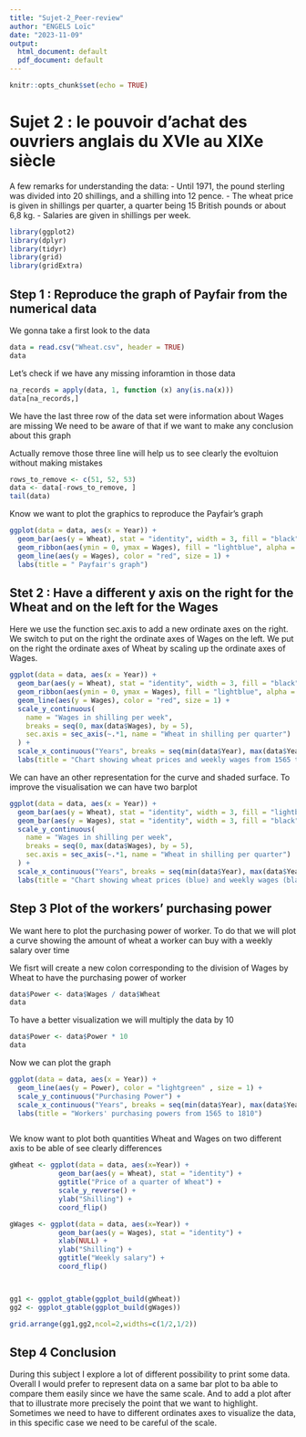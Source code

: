 ```yaml
---
title: "Sujet-2_Peer-review"
author: "ENGELS Loïc"
date: "2023-11-09"
output:
  html_document: default
  pdf_document: default
---
```


```r
knitr::opts_chunk$set(echo = TRUE)
```

# Sujet 2 : le pouvoir d'achat des ouvriers anglais du XVIe au XIXe siècle

A few remarks for understanding the data:
- Until 1971, the pound sterling was divided into 20 shillings, and a shilling into 12 pence.
- The wheat price is given in shillings per quarter, a quarter being 15 British pounds or about 6,8 kg.
- Salaries are given in shillings per week.

```r
library(ggplot2)
library(dplyr)
library(tidyr)
library(grid)
library(gridExtra)
```


## Step 1 : Reproduce the graph of Payfair from the numerical data

We gonna take a first look to the data 

```r
data = read.csv("Wheat.csv", header = TRUE)
data
```

Let's check if we have any missing inforamtion in those data
```r
na_records = apply(data, 1, function (x) any(is.na(x)))
data[na_records,]
```

We have the last three row of the data set were information about Wages are missing 
We need to be aware of that if we want to make any conclusion about this graph

Actually remove those three line will help us to see clearly the evoltuion without making mistakes 

```r
rows_to_remove <- c(51, 52, 53)
data <- data[-rows_to_remove, ]
tail(data)
```


Know we want to plot the graphics to reproduce the Payfair's graph

```r

ggplot(data = data, aes(x = Year)) +
  geom_bar(aes(y = Wheat), stat = "identity", width = 3, fill = "black") +
  geom_ribbon(aes(ymin = 0, ymax = Wages), fill = "lightblue", alpha = 0.7) +
  geom_line(aes(y = Wages), color = "red", size = 1) +
  labs(title = " Payfair's graph")

```
## Stet 2 : Have a different y axis on the right for the Wheat and on the left for the Wages

Here we use the function sec.axis to add a new ordinate axes on the right. 
We switch to put on the right the ordinate axes of Wages on the left.
We put on the right the ordinate axes of Wheat by scaling up the ordinate axes of Wages. 
```r
ggplot(data = data, aes(x = Year)) +
  geom_bar(aes(y = Wheat), stat = "identity", width = 3, fill = "black") +
  geom_ribbon(aes(ymin = 0, ymax = Wages), fill = "lightblue", alpha = 0.7) +
  geom_line(aes(y = Wages), color = "red", size = 1) + 
  scale_y_continuous(
    name = "Wages in shilling per week",
    breaks = seq(0, max(data$Wages), by = 5),
    sec.axis = sec_axis(~.*1, name = "Wheat in shilling per quarter")
  ) + 
  scale_x_continuous("Years", breaks = seq(min(data$Year), max(data$Year), by=15)) +
  labs(title = "Chart showing wheat prices and weekly wages from 1565 to 1810") 

```

We can have an other representation for the curve and shaded surface.
To improve the visualisation we can have two barplot 

```r
ggplot(data = data, aes(x = Year)) +
  geom_bar(aes(y = Wheat), stat = "identity", width = 3, fill = "lightblue", color = "darkblue") +
  geom_bar(aes(y = Wages), stat = "identity", width = 3, fill = "black") +
  scale_y_continuous(
    name = "Wages in shilling per week",
    breaks = seq(0, max(data$Wages), by = 5),
    sec.axis = sec_axis(~.*1, name = "Wheat in shilling per quarter")
  ) + 
  scale_x_continuous("Years", breaks = seq(min(data$Year), max(data$Year), by=15)) +
  labs(title = "Chart showing wheat prices (blue) and weekly wages (black) from 1565 to 1810") 

```


## Step 3 Plot of the workers' purchasing power 

We want here to plot the purchasing power of worker.
To do that we will plot a curve showing the amount of wheat a worker can buy with a weekly salary over time 

We fisrt will create a new colon corresponding to the division of Wages by Wheat to have the purchasing power of worker 
```r
data$Power <- data$Wages / data$Wheat
data
```

To have a better visualization we will multiply the data by 10 
```r
data$Power <- data$Power * 10
data
```
Now we can plot the graph 

```r
ggplot(data = data, aes(x = Year)) +
  geom_line(aes(y = Power), color = "lightgreen" , size = 1) + 
  scale_y_continuous("Purchasing Power") +
  scale_x_continuous("Years", breaks = seq(min(data$Year), max(data$Year), by=20)) +
  labs(title = "Workers' purchasing powers from 1565 to 1810") 



```

We know want to plot both quantities Wheat and Wages on two different axis to be able of see clearly differences 

```r
gWheat <- ggplot(data = data, aes(x=Year)) +
            geom_bar(aes(y = Wheat), stat = "identity") +
            ggtitle("Price of a quarter of Wheat") + 
            scale_y_reverse() + 
            ylab("Shilling") + 
            coord_flip()

gWages <- ggplot(data = data, aes(x=Year)) +
            geom_bar(aes(y = Wages), stat = "identity") +
            xlab(NULL) + 
            ylab("Shilling") + 
            ggtitle("Weekly salary") +
            coord_flip()



gg1 <- ggplot_gtable(ggplot_build(gWheat))
gg2 <- ggplot_gtable(ggplot_build(gWages))

grid.arrange(gg1,gg2,ncol=2,widths=c(1/2,1/2))
```

## Step 4 Conclusion 

During this subject I explore a lot of different possibility to print some data. Overall I would prefer to represent data on a same bar plot to ba able to compare them easily since we have the same scale. And to add a plot after that to illustrate more precisely the point that we want to highlight.
Sometimes we need to have to different ordinates axes to visualize the data, in this specific case we need to be careful of the scale. 





